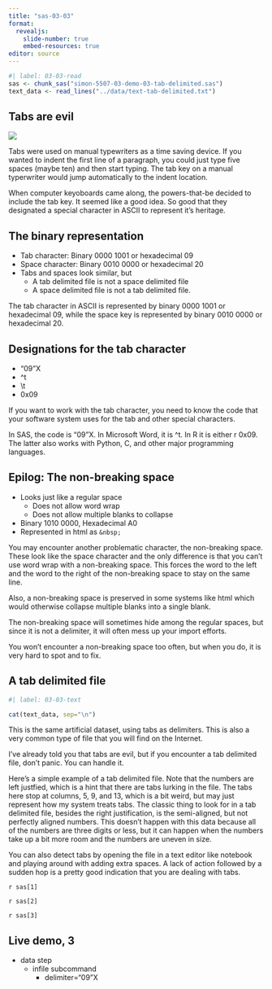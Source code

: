 ```yaml
---
title: "sas-03-03"
format: 
  revealjs:
    slide-number: true
    embed-resources: true
editor: source
---
```


```r
#| label: 03-03-read
sas <- chunk_sas("simon-5507-03-demo-03-tab-delimited.sas")
text_data <- read_lines("../data/text-tab-delimited.txt")
```

## Tabs are evil

[![](../images/tab-key.png)](http://new.pmean.com/pesky-tabs/)

::: notes

Tabs were used on manual typewriters as a time saving device. If you wanted to indent the first line of a paragraph, you could just type five spaces (maybe ten) and then start typing. The tab key on a manual typerwriter would jump automatically to the indent location.

When computer keyoboards came along, the powers-that-be decided to include the tab key. It seemed like a good idea. So good that they designated a special character in ASCII to represent it's heritage.

:::

## The binary representation

-   Tab character: Binary 0000 1001 or hexadecimal 09
-   Space character: Binary 0010 0000 or hexadecimal 20
-   Tabs and spaces look similar, but
    -   A tab delimited file is not a space delimited file
    -   A space delimited file is not a tab delimited file.

::: notes

The tab character in ASCII is represented by binary 0000 1001 or hexadecimal 09, while the space key is represented by binary 0010 0000 or hexadecimal 20.

:::

## Designations for the tab character

-   "09"X
-   ^t
-   \\t
-   0x09

::: notes

If you want to work with the tab character, you need to know the code that your software system uses for the tab and other special characters.

In SAS, the code is "09"X. In Microsoft Word, it is ^t. In R it is either \t or 0x09. The latter also works with Python, C, and other major programming languages.

:::

## Epilog: The non-breaking space

-   Looks just like a regular space
    -   Does not allow word wrap
    -   Does not allow multiple blanks to collapse
-   Binary 1010 0000, Hexadecimal A0
-   Represented in html as `&nbsp;`

::: notes

You may encounter another problematic character, the non-breaking space. These look like the space character and the only difference is that you can't use word wrap with a non-breaking space. This forces the word to the left and the word to the right of the non-breaking space to stay on the same line.

Also, a non-breaking space is preserved in some systems like html which would otherwise collapse multiple blanks into a single blank.

The non-breaking space will sometimes hide among the regular spaces, but since it is not a delimiter, it will often mess up your import efforts.

You won't encounter a non-breaking space too often, but when you do, it is very hard to spot and to fix.

:::

## A tab delimited file

```r
#| label: 03-03-text

cat(text_data, sep="\n")
```

::: notes

This is the same artificial dataset, using tabs as delimiters. This is also a very common type of file that you will find on the Internet.

I've already told you that tabs are evil, but if you encounter a tab delimited file, don't panic. You can handle it.

Here's a simple example of a tab delimited file. Note that the numbers are left justfied, which is a hint that there are tabs lurking in the file. The tabs here stop at columns, 5, 9, and 13, which is a bit weird, but may just represent how my system treats tabs. The classic thing to look for in a tab delimited file, besides the right justification, is the semi-aligned, but not perfectly aligned numbers. This doesn't happen with this data because all of the numbers are three digits or less, but it can happen when the numbers take up a bit more room and the numbers are uneven in size.

You can also detect tabs by opening the file in a text editor like notebook and playing around with adding extra spaces. A lack of action followed by a sudden hop is a pretty good indication that you are dealing with tabs.


:::

`r sas[1]`

`r sas[2]`

`r sas[3]`

## Live demo, 3

-   data step
    -   infile subcommand
        -   delimiter="09"X
